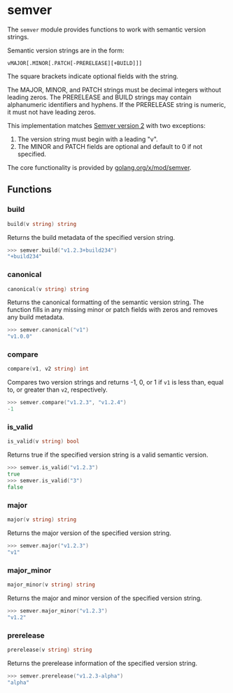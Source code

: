 # semver

The `semver` module provides functions to work with semantic version strings.

Semantic version strings are in the form:

```
vMAJOR[.MINOR[.PATCH[-PRERELEASE][+BUILD]]]
```

The square brackets indicate optional fields with the string.

The MAJOR, MINOR, and PATCH strings must be decimal integers without leading zeros.
The PRERELEASE and BUILD strings may contain alphanumeric identifiers and hyphens.
If the PRERELEASE string is numeric, it must not have leading zeros.

This implementation matches [Semver version 2](https://semver.org/) with two
exceptions:

1. The version string must begin with a leading "v".
2. The MINOR and PATCH fields are optional and default to 0 if not specified.

The core functionality is provided by
[golang.org/x/mod/semver](https://pkg.go.dev/golang.org/x/mod/semver).

## Functions

### build

```go filename="Function signature"
build(v string) string
```

Returns the build metadata of the specified version string.

```go filename="Example"
>>> semver.build("v1.2.3+build234")
"+build234"
```

### canonical

```go filename="Function signature"
canonical(v string) string
```

Returns the canonical formatting of the semantic version string. The function
fills in any missing minor or patch fields with zeros and removes any build
metadata.

```go filename="Example"
>>> semver.canonical("v1")
"v1.0.0"
```

### compare

```go filename="Function signature"
compare(v1, v2 string) int
```

Compares two version strings and returns -1, 0, or 1 if `v1` is less than, equal
to, or greater than `v2`, respectively.

```go filename="Example"
>>> semver.compare("v1.2.3", "v1.2.4")
-1
```

### is_valid

```go filename="Function signature"
is_valid(v string) bool
```

Returns true if the specified version string is a valid semantic version.

```go filename="Example"
>>> semver.is_valid("v1.2.3")
true
>>> semver.is_valid("3")
false
```

### major

```go filename="Function signature"
major(v string) string
```

Returns the major version of the specified version string.

```go filename="Example"
>>> semver.major("v1.2.3")
"v1"
```

### major_minor

```go filename="Function signature"
major_minor(v string) string
```

Returns the major and minor version of the specified version string.

```go filename="Example"
>>> semver.major_minor("v1.2.3")
"v1.2"
```

### prerelease

```go filename="Function signature"
prerelease(v string) string
```

Returns the prerelease information of the specified version string.

```go filename="Example"
>>> semver.prerelease("v1.2.3-alpha")
"alpha"
```
